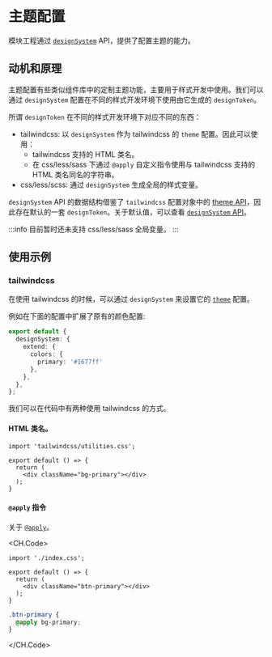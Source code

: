# 主题配置

模块工程通过 [`designSystem`](/zh/api/design-system) API，提供了配置主题的能力。

## 动机和原理

主题配置有些类似组件库中的定制主题功能，主要用于样式开发中使用。我们可以通过 `designSystem` 配置在不同的样式开发环境下使用由它生成的 `designToken`。

所谓 `designToken` 在不同的样式开发环境下对应不同的东西：

* tailwindcss: 以 `designSystem` 作为 tailwindcss 的 `theme` 配置。因此可以使用：
  + tailwindcss 支持的 HTML 类名。
  + 在 css/less/sass 下通过 `@apply` 自定义指令使用与 tailwindcss 支持的 HTML 类名同名的字符串。
* css/less/scss: 通过 `designSystem` 生成全局的样式变量。

`designSystem` API 的数据结构借鉴了 `tailwindcss` 配置对象中的 [theme API](https://tailwindcss.com/docs/theme)，因此存在默认的一套 `designToken`。关于默认值，可以查看 [`designSystem` API](/zh/api/design-system)。

:::info
目前暂时还未支持 css/less/sass 全局变量。
:::

## 使用示例

### tailwindcss

在使用 tailwindcss 的时候，可以通过 `designSystem` 来设置它的 [`theme`](https://v2.tailwindcss.com/docs/theme#extending-the-default-theme) 配置。

例如在下面的配置中扩展了原有的颜色配置:

``` ts ./modern.config.ts
export default {
  designSystem: {
    extend: {
      colors: {
        primary: '#1677ff'
      },
    },
  },
};
```

我们可以在代码中有两种使用 tailwindcss 的方式。

#### HTML 类名。

``` tsx ./src/index.tsx
import 'tailwindcss/utilities.css';

export default () => {
  return (
    <div className="bg-primary"></div>
  );
}
```

#### `@apply` 指令

关于 [`@apply`](https://tailwindcss.com/docs/functions-and-directives#apply)。

<CH.Code>

``` tsx ./src/index.tsx
import './index.css';

export default () => {
  return (
    <div className="btn-primary"></div>
  );
}
```

```css ./src/index.css
.btn-primary {
  @apply bg-primary;
}
```

</CH.Code>
